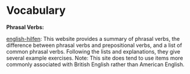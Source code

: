 # Vocabulary {#intro}

**Phrasal Verbs:**

[english-hilfen](https://www.englisch-hilfen.de/en/grammar_list/phrasal.htm): This website provides a summary of phrasal verbs, the difference between phrasal verbs and prepositional verbs, and a list of common phrasal verbs. Following the lists and explanations, they give several example exercises. Note: This site does tend to use items more commonly associated with British English rather than American English.